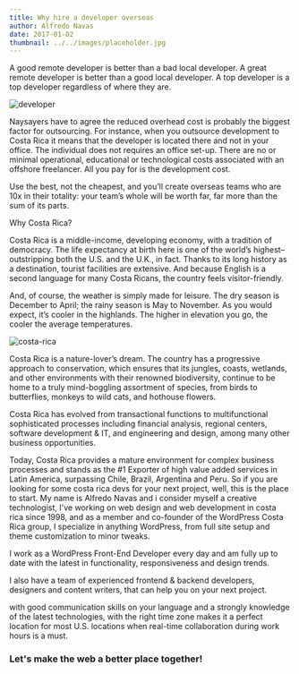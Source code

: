 ```yaml
---
title: Why hire a developer overseas
author: Alfredo Navas
date: 2017-01-02
thumbnail: ../../images/placeholder.jpg
---
```


A good remote developer is better than a bad local developer. A great remote developer is better than a good local developer. A top developer is a top developer regardless of where they are.

![developer](https://www.elpuas.com/wp-content/uploads/2017/01/developer.jpg)

Naysayers have to agree the reduced overhead cost is probably the biggest factor for outsourcing. For instance, when you outsource development to Costa Rica it means that the developer is located there and not in your office. The individual does not requires an office set-up. There are no or minimal operational, educational or technological costs associated with an offshore freelancer. All you pay for is the development cost.

Use the best, not the cheapest, and you’ll create overseas teams who are 10x in their totality: your team’s whole will be worth far, far more than the sum of its parts.

Why Costa Rica?

Costa Rica is a middle-income, developing economy, with a tradition of democracy. The life expectancy at birth here is one of the world’s highest–outstripping both the U.S. and the U.K., in fact. Thanks to its long history as a destination, tourist facilities are extensive. And because English is a second language for many Costa Ricans, the country feels visitor-friendly.

And, of course, the weather is simply made for leisure. The dry season is December to April; the rainy season is May to November. As you would expect, it’s cooler in the highlands. The higher in elevation you go, the cooler the average temperatures.

![costa-rica](https://www.elpuas.com/wp-content/uploads/2017/01/costa-rica.jpg)

Costa Rica is a nature-lover’s dream. The country has a progressive approach to conservation, which ensures that its jungles, coasts, wetlands, and other environments with their renowned biodiversity, continue to be home to a truly mind-boggling assortment of species, from birds to butterflies, monkeys to wild cats, and hothouse flowers.

Costa Rica has evolved from transactional functions to multifunctional sophisticated processes including financial analysis, regional centers, software development & IT, and engineering and design, among many other business opportunities.

Today, Costa Rica provides a mature environment for complex business processes and stands as the #1 Exporter of high value added services in Latin America, surpassing Chile, Brazil, Argentina and Peru. So if you are looking for some costa rica devs for your next project, well, this is the place to start. My name is Alfredo Navas and i consider myself a creative technologist, I've working on web design and web development in costa rica since 1998, and as a member and co-founder of the WordPress Costa Rica group, I specialize in anything WordPress, from full site setup and theme customization to minor tweaks.

I work as a WordPress Front-End Developer every day and am fully up to date with the latest in functionality, responsiveness and design trends.

I also have a team of experienced frontend & backend developers, designers and content writers, that can help you on your next project.

with good communication skills on your language and a strongly knowledge of the latest technologies, with the right time zone makes it a perfect location for most U.S. locations when real-time collaboration during work hours is a must.

### Let's make the web a better place together!
